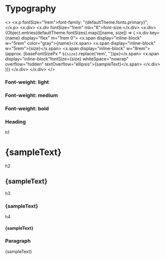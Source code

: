 

<Meta title="Typography" />

# Typography

<>
  <Canvas>
    <x.p fontSize="1rem">font-family: "{defaultTheme.fonts.primary}";</x.p>
  </Canvas>
  <Canvas>
    <x.div>
      <x.div fontSize="1rem" mb="6">font-size:</x.div>
      <x.div>
        {Object.entries(defaultTheme.fontSizes).map(([name, size]) => (
          <x.div key={name} display="flex" m="1rem 0">
            <x.span display="inline-block" w="5rem" color="gray">{name}</x.span>
            <x.span display="inline-block" w="5rem">{size}</x.span>
            <x.span display="inline-block" w="8rem">(approx. {baseFontSizePx * `${size}`.replace('rem', '')}px)</x.span>
            <x.span display="inline-block"fontSize={size} whiteSpace="nowrap" overflow="hidden" textOverflow="ellipsis">{sampleText}</x.span>
          </x.div>
        ))}
      </x.div>
    </x.div>
  </Canvas>
</>

### Font-weight: light

<Typeset
  fontFamily={defaultTheme.fonts.primary}
  fontSizes={fontSizes}
  fontWeight={defaultTheme.fontWeights.light}
  sampleText={sampleText}
/>

### Font-weight: medium

<Typeset
  fontFamily={defaultTheme.fonts.primary}
  fontSizes={fontSizes}
  fontWeight={defaultTheme.fontWeights.medium}
  sampleText={sampleText}
/>

### Font-weight: bold

<Typeset
  fontFamily={defaultTheme.fonts.primary}
  fontSizes={fontSizes}
  fontWeight={defaultTheme.fontWeights.bold}
  sampleText={sampleText}
/>

### Heading

<Canvas>
  <Themed>
    <x.div display="flex" alignItems="center">
      <x.span mr="3rem" color="gray" fontSize="1rem">
        h1
      </x.span>
      <h1>{sampleText}</h1>
    </x.div>
    <x.div display="flex" alignItems="center">
      <x.span mr="3rem" color="gray" fontSize="1rem">
        h2
      </x.span>
      <h2>{sampleText}</h2>
    </x.div>
    <x.div display="flex" alignItems="center">
      <x.span mr="3rem" color="gray" fontSize="1rem">
        h3
      </x.span>
      <h3>{sampleText}</h3>
    </x.div>
    <x.div display="flex" alignItems="center">
      <x.span mr="3rem" color="gray" fontSize="1rem">
        h4
      </x.span>
      <h4>{sampleText}</h4>
    </x.div>
  </Themed>
</Canvas>

### Paragraph

<Canvas>
  <Themed>
    <p>{sampleText}</p>
  </Themed>
</Canvas>
